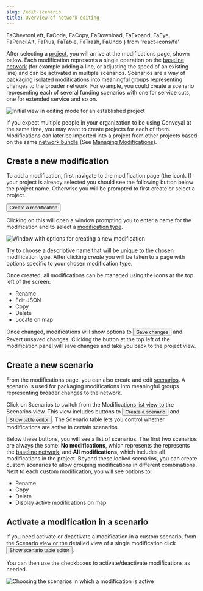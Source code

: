 ```yaml
---
slug: /edit-scenario
title: Overview of network editing
---
```


  FaChevronLeft,
  FaCode,
  FaCopy,
  FaDownload,
  FaExpand,
  FaEye,
  FaPencilAlt,
  FaPlus,
  FaTable,
  FaTrash,
  FaUndo
} from 'react-icons/fa'


After selecting a [project](/glossary#project), you will arrive at the modifications page, shown below. Each modification represents a single operation on the [baseline network](/glossary#baseline-network) (for example adding a line, or adjusting the speed of an existing line) and can be activated in multiple scenarios. Scenarios are a way of packaging isolated modifications into meaningful groups representing changes to the broader network. For example, you could create a scenario representing each of several funding scenarios with one for service cuts, one for extended service and so on.

<Image
  src='/img/create-scenario.png'
  alt='Initial view in editing mode for an established project'
/>

If you expect multiple people in your organization to be using Conveyal at the same time, you may want to create projects for each of them. Modifications can later be imported into a project from other projects based on the same [network bundle](/glossary#network-bundle) (See [Managing Modifications](/edit-scenario/usage#managing-mods)).

## Create a new modification

To add a modification, first navigate to the modification page (the <FaPencilAlt /> icon). If your project is already selected you should see the following button below the project name. Otherwise you will be prompted to first create or select a project. 

<Button variantColor='green'><FaPlus /> Create a modification</Button>

Clicking on this will open a window prompting you to enter a name for the modification and to select a [modification type](/edit-scenario/modifications). 

<Image
  src='/img/create-mod-dialog.png'
  alt='Window with options for creating a new modification'
/>

Try to choose a descriptive name that will be unique to the chosen modification type. After clicking *create* you will be taken to a page with options specific to your chosen modification type.

Once created, all modifications can be managed using the icons at the top left of the screen:

* <FaPencilAlt /> Rename
* <FaCode /> Edit JSON
* <FaCopy /> Copy
* <FaTrash /> Delete
* <FaExpand /> Locate on map

Once changed, modifications will show options to <Button variantColor='blue'><FaDownload /> Save changes</Button> and <FaUndo /> Revert unsaved changes. Clicking the <FaChevronLeft /> button at the top left of the modification panel will save changes and take you back to the project view.

## Create a new scenario

From the modifications page, you can also create and edit [scenarios](/glossary#scenario). A scenario is used for packaging modifications into meaningful groups representing broader changes to the network.

Click on Scenarios to switch from the Modifications list view to the Scenarios view. This view includes buttons to <Button variantColor='green'><FaPlus /> Create a scenario</Button> and <Button variantColor='blue'><FaTable /> Show table editor</Button>. The Scenario table lets you control whether modifications are active in certain scenarios.

Below these buttons, you will see a list of scenarios. The first two scenarios are always the same: **No modifications**, which represents the represents the [baseline network](/glossary#baseline-network), and **All modifications**, which includes all modifications in the project. Beyond these locked scenarios, you can create custom scenarios to allow grouping modifications in different combinations. Next to each custom modification, you will see options to:

* <FaPencilAlt /> Rename
* <FaCopy /> Copy
* <FaTrash /> Delete
* <FaEye /> Display active modifications on map

## Activate a modification in a scenario

If you need activate or deactivate a modification in a custom scenario, from the Scenario view or the detailed view of a single modification click <Button variantColor='blue'><FaTable /> Show scenario table editor</Button>.

You can then use the checkboxes to activate/deactivate modifications as needed.

<Image
  src='/img/scenario-table.png'
  alt='Choosing the scenarios in which a modification is active'
/>
